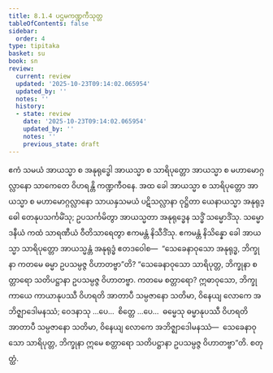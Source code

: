 ```yaml
---
title: 8.1.4 ပဌမကဏ္ဍကီသုတ္တ
tableOfContents: false
sidebar:
  order: 4
type: tipitaka
basket: su
book: sn
review:
  current: review
  updated: '2025-10-23T09:14:02.065954'
  updated_by: ''
  notes: ''
  history:
  - state: review
    date: '2025-10-23T09:14:02.065954'
    updated_by: ''
    notes: ''
    previous_state: draft
---
```



<ReviewStatus review={frontmatter.review} showDetails={true} />

<HypothesisAnnotation frontmatter={frontmatter} />

<DynamicBreadcrumb />

<Division number="902" book="sn" e="ch" v="18" p="418">

<Paragraph number="1568" book="sn">
ဧကံ သမယံ အာယသ္မာ စ အနုရုဒ္ဓေါ အာယသ္မာ စ သာရိပုတ္တော အာယသ္မာ စ မဟာမောဂ္ဂလ္လာနော သာကေတေ ဝိဟရန္တိ ကဏ္ဍကီဝနေ. အထ ခေါ အာယသ္မာ စ သာရိပုတ္တော အာယသ္မာ စ မဟာမောဂ္ဂလ္လာနော သာယနှသမယံ ပဋိသလ္လာနာ ဝုဋ္ဌိတာ ယေနာယသ္မာ အနုရုဒ္ဓေါ တေနုပသင်္ကမိံသု; ဥပသင်္ကမိတွာ အာယသ္မတာ အနုရုဒ္ဓေန သဒ္ဓိံ သမ္မောဒိံသု. သမ္မောဒနီယံ ကထံ သာရဏီယံ ဝီတိသာရေတွာ ဧကမန္တံ နိသီဒိံသု. ဧကမန္တံ နိသိန္နော ခေါ အာယသ္မာ သာရိပုတ္တော အာယသ္မန္တံ အနုရုဒ္ဓံ ဧတဒဝေါစ—  “သေခေနာဝုသော အနုရုဒ္ဓ, ဘိက္ခုနာ ကတမေ ဓမ္မာ ဥပသမ္ပဇ္ဇ ဝိဟာတဗ္ဗာ”တိ?
</Paragraph>

<Paragraph number="1569" book="sn">
“သေခေနာဝုသော သာရိပုတ္တ, ဘိက္ခုနာ စတ္တာရော သတိပဋ္ဌာနာ ဥပသမ္ပဇ္ဇ ဝိဟာတဗ္ဗာ. ကတမေ စတ္တာရော? ဣဓာဝုသော, ဘိက္ခု ကာယေ ကာယာနုပဿီ ဝိဟရတိ အာတာပီ သမ္ပဇာနော သတိမာ, ဝိနေယျ လောကေ အဘိဇ္ဈာဒေါမနဿံ; ဝေဒနာသု …ပေ…  စိတ္တေ …ပေ…  ဓမ္မေသု ဓမ္မာနုပဿီ ဝိဟရတိ အာတာပီ သမ္ပဇာနော သတိမာ, ဝိနေယျ လောကေ အဘိဇ္ဈာဒေါမနဿံ—  သေခေနာဝုသော သာရိပုတ္တ, ဘိက္ခုနာ ဣမေ စတ္တာရော သတိပဋ္ဌာနာ ဥပသမ္ပဇ္ဇ ဝိဟာတဗ္ဗာ”တိ.

</Paragraph>
</Division>

<Paragraph number="1570" type="center" book="sn">
စတုတ္ထံ.
</Paragraph>
